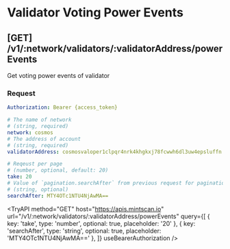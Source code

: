 
# Validator Voting Power Events

## **[GET]** /v1/:network/validators/:validatorAddress/powerEvents

Get voting power events of validator

### Request

```yaml filename="Headers"
Authorization: Bearer {access_token}
```

```yaml filename="Parameters"
# The name of network
# (string, required)
network: cosmos
# The address of account
# (string, required)
validatorAddress: cosmosvaloper1clpqr4nrk4khgkxj78fcwwh6dl3uw4epsluffn
```

```yaml filename="Queries"
# Reqeust per page
# (number, optional, default: 20)
take: 20
# Value of `pagination.searchAfter` from previous request for pagination
# (string, optional)
searchAfter: MTY4OTc1NTU4NjAwMA==
```

<TryAPI
  method="GET"
  host="https://apis.mintscan.io"
  url="/v1/:network/validators/:validatorAddress/powerEvents"
  query={[
    { key: 'take', type: 'number', optional: true, placeholder: '20' },
    { key: 'searchAfter', type: 'string', optional: true, placeholder: 'MTY4OTc1NTU4NjAwMA==' },
  ]}
  useBearerAuthorization
/>
